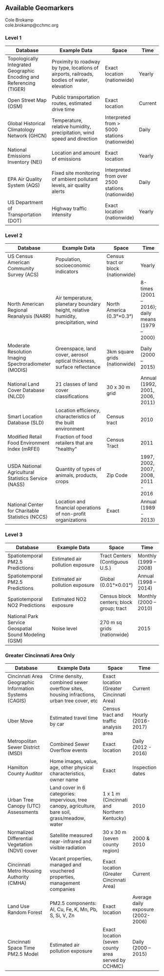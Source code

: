 ## Available Geomarkers

Cole Brokamp   
cole.brokamp@cchmc.org

### Level 1

| **Database** | **Example Data** | **Space** | **Time** |
| --------------------- | ---------------------------- | --------- | --------- |
| Topologically Integrated Geographic Encoding and Referencing (TIGER) | Proximity to roadway by type, locations of airports, railroads, bodies of water, elevation | Exact location (nationwide) | Yearly |
| Open Street Map (OSM) | Public transportation routes, estimated drive time | Exact location | Current |
| Global Historical Climatology Network (GHCN) | Temperature, relative humidity, precipitation, wind speed and direction | Interpreted from &gt; 5000 stations (nationwide) | Daily |
| National Emissions Inventory (NEI) | Location and amount of emissions | Exact location | Yearly |
| EPA Air Quality System (AQS) | Fixed site monitoring of ambient pollutant levels, air quality alerts | Interpreted from over 2500 stations (nationwide) | Daily |
| US Department of Transportation (DOT) | Highway traffic intensity | Exact location (nationwide) | Yearly |

### Level 2

| **Database** | **Example Data** | **Space** | **Time** |
| --------------------- | ---------------------------- | --------- | --------- |
| US Census American Community Survey (ACS) | Population, socioeconomic indicators | Census tract or block (nationwide) | Yearly |
| North American Regional Reanalysis (NARR) | Air temperature, planetary boundary height, relative humidity, precipitation, wind | North America (0.3°×0.3°) | 8-times (2001 – 2016); daily means (1979 – 2000) |
| Moderate Resolution Imaging Spectroradiometer (MODIS) | Greenspace, land cover, aerosol optical thickness, surface reflectance | 3km square grids (nationwide) | Daily (2000 – 2015) |
| National Land Cover Database (NLCD) | 21 classes of land cover classifications | 30 x 30 m grid | Annual (1992, 2001, 2006, 2011) |
| Smart Location Database (SLD) | Location efficiency, characteristics of the built environment | Census tract | 2010 |
| Modified Retail Food Environment Index (mRFEI) | Fraction of food retailers that are &quot;healthy&quot; | Census Tract | 2011 |
| USDA National Agricultural Statistics Service (NASS) | Quantity of types of animals, products, crops | Zip Code | 1997, 2002, 2007, 2008, 2011 - 2016 |
| National Center for Charitable Statistics (NCCS) | Location and financial operations of non-profit organizations | Exact | Annual (1989 - 2013) |

### Level 3

| **Database** | **Example Data** | **Space** | **Time** |
| --------------------- | ---------------------------- | --------- | --------- |
| Spatiotemporal PM2.5 Predictions | Estimated air pollution exposure | Tract Centers (Contiguous U.S.) | Monthly (1999 – 2008) |
| Spatiotemporal PM2.5 Predictions | Estimated air pollution exposure | Global (0.01°×0.01°) | Annual (1998 – 2014) |
| Spatiotemporal NO2 Predictions | Estimated NO2 exposure | Census block centers; block group; tract |  Monthly (2000 – 2010) |
| National Park Service Geospatial Sound Modeling (GSM) | Noise level | 270 m sq grids (nationwide) | 2015 |

### Greater Cincinnati Area Only
| **Database** | **Example Data** | **Space** | **Time** |
| --------------------- | ---------------------------- | --------- | --------- |
| Cincinnati Area Geographic Information Systems (CAGIS) | Crime density, combined sewer overflow sites, housing infractions, urban tree cover, etc | Exact location (Greater Cincinnati Area) | Current |
| Uber Move | Estimated travel time by car | Census tract and traffic analysis area | Hourly (2016-2017) |
| Metropolitan Sewer District (MSD) | Combined Sewer Overflow events | Exact location | Daily (2012 - 2016) |
| Hamilton County Auditor | Home images, value, age, other physical characteristics, owner name | Exact | Inspection dates
| Urban Tree Canopy (UTC) Assessments | Land cover in 6 categories: impervious, tree canopy, agriculture, bare soil, grass/meadow, water | 1 x 1 m (Cincinnati and Northern Kentucky) | 2010 |
| Normalized Differential Vegetation (NDVI) cover | Satellite measured near-infrared and visible radiation | 30 x 30 m (seven county region) | 2000 & 2010|
| Cincinnati Metro Housing Authority (CMHA) | Vacant properties, managed and vouchered properties, management companies | Exact location (Greater Cincinnati Area) | Current |
| Land Use Random Forest | PM2.5 components: Al, Cu, Fe, K, Mn, Pb, S, Si, V, Zn | Exact location | Average daily exposure (2002-2006) |
| Cincinnati Space Time PM2.5 Model | Estimated air pollution exposure | Exact location (seven county area served by CCHMC) | Daily (2000 – 2015) |
